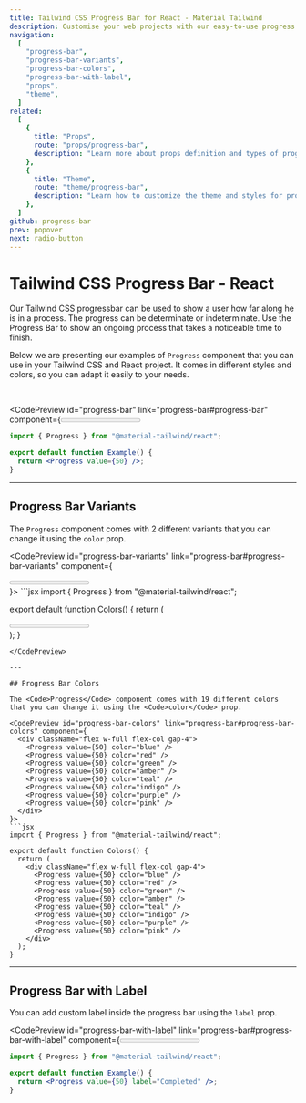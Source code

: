 ```yaml
---
title: Tailwind CSS Progress Bar for React - Material Tailwind
description: Customise your web projects with our easy-to-use progress bar component for Tailwind CSS and React using Material Design guidelines.
navigation:
  [
    "progress-bar",
    "progress-bar-variants",
    "progress-bar-colors",
    "progress-bar-with-label",
    "props",
    "theme",
  ]
related:
  [
    {
      title: "Props",
      route: "props/progress-bar",
      description: "Learn more about props definition and types of progress bar component.",
    },
    {
      title: "Theme",
      route: "theme/progress-bar",
      description: "Learn how to customize the theme and styles for progress bar component.",
    },
  ]
github: progress-bar
prev: popover
next: radio-button
---
```


# Tailwind CSS Progress Bar - React

Our Tailwind CSS progressbar can be used to show a user how far along he is in a process. The progress can be determinate or indeterminate. Use the Progress Bar to show an ongoing process that takes a noticeable time to finish.

Below we are presenting our examples of <Code>Progress</Code> component that you can use in your Tailwind CSS and React project. It comes in different styles and colors, so you can adapt it easily to your needs.

<br />

<CodePreview id="progress-bar" link="progress-bar#progress-bar" component={<Progress value={50} />}>
```jsx
import { Progress } from "@material-tailwind/react";

export default function Example() {
  return <Progress value={50} />;
}
```
</CodePreview>

---

## Progress Bar Variants

The <Code>Progress</Code> component comes with 2 different variants that you can change it using the <Code>color</Code> prop.

<CodePreview id="progress-bar-variants" link="progress-bar#progress-bar-variants" component={
  <div className="flex w-full flex-col gap-4">
    <Progress value={50} variant="filled" />
    <Progress value={50} variant="gradient" />
  </div>
}>
```jsx
import { Progress } from "@material-tailwind/react";

export default function Colors() {
  return (
    <div className="flex w-full flex-col gap-4">
      <Progress value={50} variant="filled" />
      <Progress value={50} variant="gradient" />
    </div>
  );
}
```
</CodePreview>

---

## Progress Bar Colors

The <Code>Progress</Code> component comes with 19 different colors that you can change it using the <Code>color</Code> prop.

<CodePreview id="progress-bar-colors" link="progress-bar#progress-bar-colors" component={
  <div className="flex w-full flex-col gap-4">
    <Progress value={50} color="blue" />
    <Progress value={50} color="red" />
    <Progress value={50} color="green" />
    <Progress value={50} color="amber" />
    <Progress value={50} color="teal" />
    <Progress value={50} color="indigo" />
    <Progress value={50} color="purple" />
    <Progress value={50} color="pink" />
  </div>
}>
```jsx
import { Progress } from "@material-tailwind/react";

export default function Colors() {
  return (
    <div className="flex w-full flex-col gap-4">
      <Progress value={50} color="blue" />
      <Progress value={50} color="red" />
      <Progress value={50} color="green" />
      <Progress value={50} color="amber" />
      <Progress value={50} color="teal" />
      <Progress value={50} color="indigo" />
      <Progress value={50} color="purple" />
      <Progress value={50} color="pink" />
    </div>
  );
}
```
</CodePreview>

---

## Progress Bar with Label

You can add custom label inside the progress bar using the <Code>label</Code> prop.

<CodePreview id="progress-bar-with-label" link="progress-bar#progress-bar-with-label" component={<Progress value={50} label="Completed" />}>
```jsx
import { Progress } from "@material-tailwind/react";

export default function Example() {
  return <Progress value={50} label="Completed" />;
}
```
</CodePreview>

<span id="props" className="scroll-mt-48" />
<span id="theme" className="scroll-mt-48" />
